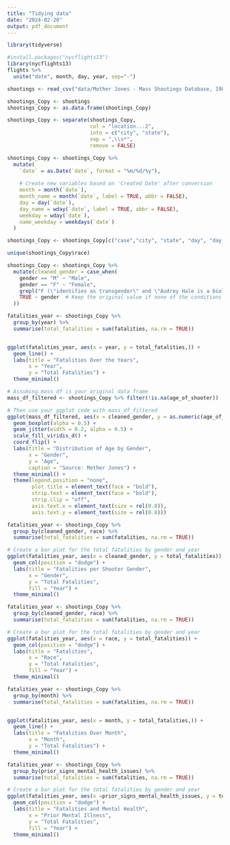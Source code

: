 ---
title: "Tidying data"
date: "2024-02-20"
output: pdf_document
---

```{r load-libs, message=FALSE, warning=FALSE}
library(tidyverse)
```

```{r question-1}
#install.packages("nycflights13")
library(nycflights13)
flights %>%
  unite("date", month, day, year, sep="-")
```

```{r Loading CSV}
shootings <- read_csv("data/Mother Jones - Mass Shootings Database, 1982 - 2023 - Sheet1.csv")

shootings_Copy <- shootings
shootings_Copy <- as.data.frame(shootings_Copy)

```
```{r}
shootings_Copy <- separate(shootings_Copy, 
                           col = "location...2", 
                           into = c("city", "state"), 
                           sep = ",\\s*", 
                           remove = FALSE)
```

```{r}
shootings_Copy <- shootings_Copy %>%
  mutate(
    `date` = as.Date(`date`, format = "%m/%d/%y"),
    
    # Create new variables based on 'Created Date' after conversion
    month = month(`date`),
    month_name = month(`date`, label = TRUE, abbr = FALSE),
    day = day(`date`),
    day_name = wday(`date`, label = TRUE, abbr = FALSE),
    weekday = wday(`date`),
    name_weekday = weekdays(`date`)
  )
```

```{r}
shootings_Copy <- shootings_Copy[c("case","city", "state", "day", "day_name", "weekday", "name_weekday", "month", "month_name", "year", "fatalities", "injured", "total_victims", "location...8", "age_of_shooter", "race", "gender", "prior_signs_mental_health")]
```

```{r}
unique(shootings_Copy$race)
```
```{r}
shootings_Copy <- shootings_Copy %>%
  mutate(cleaned_gender = case_when(
    gender == "M" ~ "Male",
    gender == "F" ~ "Female",
    grepl("F (\"identifies as transgender\" and \"Audrey Hale is a biological woman who, on a social media profile, used male pronouns,” according to Nashville Metro PD officials)", gender, fixed = TRUE) ~ "Female Transgender",
    TRUE ~ gender  # Keep the original value if none of the conditions are met
  ))
```

```{r}
fatalities_year <- shootings_Copy %>%
  group_by(year) %>%
  summarise(total_fatalities = sum(fatalities, na.rm = TRUE)) 


ggplot(fatalities_year, aes(x = year, y = total_fatalities,)) +
  geom_line() +
  labs(title = "Fatalities Over the Years",
       x = "Year",
       y = "Total Fatalities") +
  theme_minimal()
```

```{r}
# Assuming mass_df is your original data frame
mass_df_filtered <- shootings_Copy %>% filter(!is.na(age_of_shooter))

# Then use your ggplot code with mass_df_filtered
ggplot(mass_df_filtered, aes(x = cleaned_gender, y = as.numeric(age_of_shooter), color = cleaned_gender)) +
  geom_boxplot(alpha = 0.5) +  
  geom_jitter(width = 0.2, alpha = 0.5) +
  scale_fill_viridis_d() +
  coord_flip() +
  labs(title = "Distribution of Age by Gender",
       x = "Gender",
       y = "Age",
       caption = "Source: Mother Jones") +
  theme_minimal() +
  theme(legend.position = "none",
        plot.title = element_text(face = "bold"),
        strip.text = element_text(face = "bold"),
        strip.clip = "off",
        axis.text.x = element_text(size = rel(0.8)),
        axis.text.y = element_text(size = rel(0.8)))
```


```{r}
fatalities_year <- shootings_Copy %>%
  group_by(cleaned_gender, race) %>%
  summarise(total_fatalities = sum(fatalities, na.rm = TRUE))

# Create a bar plot for the total fatalities by gender and year
ggplot(fatalities_year, aes(x = cleaned_gender, y = total_fatalities)) +
  geom_col(position = "dodge") +
  labs(title = "Fatalities per Shooter Gender",
       x = "Gender",
       y = "Total Fatalities",
       fill = "Year") +
  theme_minimal()
```
```{r}
fatalities_year <- shootings_Copy %>%
  group_by(cleaned_gender, race) %>%
  summarise(total_fatalities = sum(fatalities, na.rm = TRUE))

# Create a bar plot for the total fatalities by gender and year
ggplot(fatalities_year, aes(x = race, y = total_fatalities)) +
  geom_col(position = "dodge") +
  labs(title = "Fatalities",
       x = "Race",
       y = "Total Fatalities",
       fill = "Year") +
  theme_minimal()
```
```{r}
fatalities_year <- shootings_Copy %>%
  group_by(month) %>%
  summarise(total_fatalities = sum(fatalities, na.rm = TRUE)) 


ggplot(fatalities_year, aes(x = month, y = total_fatalities,)) +
  geom_line() +
  labs(title = "Fatalities Over Month",
       x = "Month",
       y = "Total Fatalities") +
  theme_minimal()
```

```{r}
fatalities_year <- shootings_Copy %>%
  group_by(prior_signs_mental_health_issues) %>%
  summarise(total_fatalities = sum(fatalities, na.rm = TRUE))

# Create a bar plot for the total fatalities by gender and year
ggplot(fatalities_year, aes(x =prior_signs_mental_health_issues, y = total_fatalities)) +
  geom_col(position = "dodge") +
  labs(title = "Fatalities and Mental Health",
       x = "Prior Mental Illness",
       y = "Total Fatalities",
       fill = "Year") +
  theme_minimal()

```

